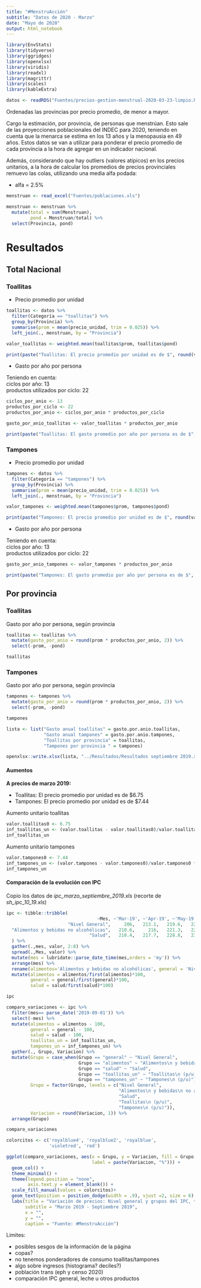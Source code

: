 ```yaml
---
title: "#MenstruAcción"
subtitle: "Datos de 2020 - Marzo"
date: "Mayo de 2020"
output: html_notebook
---
```


```r
library(EnvStats)
library(tidyverse)
library(ggridges)
library(openxlsx)
library(viridis)
library(readxl)
library(magrittr)
library(scales)
library(kableExtra)
```

```r
datos <- readRDS("Fuentes/precios-gestion-menstrual-2020-03-23-limpio.RDS")
```

Ordenadas las provincias por precio promedio, de menor a mayor.      

Cargo la estimación, por provincia, de personas que menstrúan. Esto sale de las proyecciones poblacionales del INDEC para 2020, teniendo en cuenta que la menarca se estima en los 13 años y la menopausia en 49 años. Estos datos se van a utilizar para ponderar el precio promedio de cada provincia a la hora de agregar en un indicador nacional.      
                 
Además, considerando que hay outliers (valores atípicos) en los precios unitarios, a la hora de calcular los promedios de precios provinciales remuevo las colas, utilizando una media alfa podada:     

- alfa = 2.5%

```r
menstruan <- read_excel("Fuentes/poblaciones.xls")
```

```r
menstruan <- menstruan %>% 
  mutate(total = sum(Menstruan),
         pond = Menstruan/total) %>% 
  select(Provincia, pond)
```

# Resultados

## Total Nacional

### Toallitas

* Precio promedio por unidad
```r
toallitas <- datos %>% 
  filter(Categoría == "toallitas") %>%
  group_by(Provincia) %>% 
  summarise(prom = mean(precio_unidad, trim = 0.025)) %>% 
  left_join(., menstruan, by = "Provincia")

valor_toallitas <- weighted.mean(toallitas$prom, toallitas$pond)

print(paste("Toallitas: El precio promedio por unidad es de $", round(valor_toallitas, 2)))
```

* Gasto por año por persona

Teniendo en cuenta:     
ciclos por año: 13      
productos utilizados por ciclo: 22

```r
ciclos_por_anio <- 13
productos_por_ciclo <- 22
productos_por_anio <- ciclos_por_anio * productos_por_ciclo

gasto_por_anio_toallitas <- valor_toallitas * productos_por_anio

print(paste("Toallitas: El gasto promedio por año por persona es de $", round(gasto_por_anio_toallitas, 2)))
```

### Tampones

* Precio promedio por unidad
```r
tampones <- datos %>% 
  filter(Categoría == "tampones") %>%
  group_by(Provincia) %>% 
  summarise(prom = mean(precio_unidad, trim = 0.025)) %>% 
  left_join(., menstruan, by = "Provincia")

valor_tampones <- weighted.mean(tampones$prom, tampones$pond)

print(paste("Tampones: El precio promedio por unidad es de $", round(valor_tampones, 2)))
```

* Gasto por año por persona

Teniendo en cuenta:     
ciclos por año: 13      
productos utilizados por ciclo: 22

```r
gasto_por_anio_tampones <- valor_tampones * productos_por_anio

print(paste("Tampones: El gasto promedio por año por persona es de $", round(gasto_por_anio_tampones, 2)))
```

## Por provincia

### Toallitas

Gasto por año por persona, según provincia

```r
toallitas <- toallitas %>% 
  mutate(gasto_por_anio = round(prom * productos_por_anio, 2)) %>% 
  select(-prom, -pond)

toallitas
```

### Tampones

Gasto por año por persona, según provincia

```r
tampones <- tampones %>% 
  mutate(gasto_por_anio = round(prom * productos_por_anio, 2)) %>% 
  select(-prom, -pond)

tampones
```

```r
lista <- list("Gasto anual toallitas" = gasto.por.anio.toallitas,
              "Gasto anual tampones" = gasto.por.anio.tampones,
              "Toallitas por provincia" = toallitas, 
              "Tampones por provincia " = tampones)

openxlsx::write.xlsx(lista, "../Resultados/Resultados septiembre 2019.xlsx")
```


















#### Aumentos

__A precios de marzo 2019:__

- Toallitas: El precio promedio por unidad es de $6.75
- Tampones: El precio promedio por unidad es de $7.44

Aumento unitario toallitas
```r
valor.toallitas0 <- 6.75
inf_toallitas_un <- (valor.toallitas - valor.toallitas0)/valor.toallitas0 * 100
inf_toallitas_un
```

Aumento unitario tampones
```r
valor.tampones0 <- 7.44
inf_tampones_un <- (valor.tampones - valor.tampones0)/valor.tampones0 * 100
inf_tampones_un
```

#### Comparación de la evolución con IPC

Copio los datos de _ipc_marzo_septiembre_2019.xls_ (recorte de _sh_ipc_10_19.xls_)
```r
ipc <- tibble::tribble(
                                  ~Mes, ~'Mar-19', ~'Apr-19', ~'May-19', ~'Jun-19', ~'Jul-19', ~'Aug-19', ~'Sep-19',
                       "Nivel General",     206,   213.1,   219.6,   225.5,   230.5,   239.6,   253.7,
  "Alimentos y bebidas no alcohólicas",   210.6,     216,   221.3,   226.9,     232,   242.5,   256.4,
                               "Salud",   210.4,   217.7,   228.8,   236.9,   246.7,   259.5,   281.1
  ) %>% 
  gather(.,mes, valor, 2:8) %>% 
  spread(.,Mes, valor) %>% 
  mutate(mes = lubridate::parse_date_time(mes,orders = 'my')) %>% 
  arrange(mes) %>% 
  rename(alimentos='Alimentos y bebidas no alcohólicas', general = 'Nivel General', salud=Salud) %>% 
  mutate(alimentos = alimentos/first(alimentos)*100,
         general = general/first(general)*100,
         salud = salud/first(salud)*100)

ipc
```

```r
comparo_variaciones <- ipc %>% 
  filter(mes== parse_date('2019-09-01')) %>% 
  select(-mes) %>% 
  mutate(alimentos = alimentos - 100,
         general = general - 100,
         salud = salud - 100,
         toallitas_un = inf_toallitas_un,
         tampones_un = inf_tampones_un) %>% 
  gather(., Grupo, Variacion) %>% 
  mutate(Grupo = case_when(Grupo == "general" ~ "Nivel General",
                           Grupo == "alimentos" ~ "Alimentos\n y bebidas\n no alcohólicas",
                           Grupo == "salud" ~ "Salud",
                           Grupo == "toallitas_un" ~ "Toallitas\n (p/u)",
                           Grupo == "tampones_un" ~ "Tampones\n (p/u)"),
         Grupo = factor(Grupo, levels = c("Nivel General", 
                                          "Alimentos\n y bebidas\n no alcohólicas",
                                          "Salud", 
                                          "Toallitas\n (p/u)",
                                          "Tampones\n (p/u)")),
         Variacion = round(Variacion, 1)) %>% 
  arrange(Grupo)

comparo_variaciones
```

```r
colorcitos <- c('royalblue4', 'royalblue2', 'royalblue', 
                'violetred', 'red')

ggplot(comparo_variaciones, aes(x = Grupo, y = Variacion, fill = Grupo, 
                                label = paste(Variacion, "%"))) +
  geom_col() +
  theme_minimal() +
  theme(legend.position = "none",
        axis.text.y = element_blank()) +
  scale_fill_manual(values = colorcitos)+
  geom_text(position = position_dodge(width = .9), vjust =2, size = 6) +
  labs(title = "Variación de precios: Nivel general y grupos del IPC, toallitas y tampones",
       subtitle = "Marzo 2019 - Septiembre 2019",
       x = "",
       y = "",
       caption = "Fuente: #MenstruAcción")
```


Limites: 

- posibles sesgos de la información de la página
- copas?
- no tenemos ponderadores de consumo toallitas/tampones
- algo sobre ingresos (histograma? deciles?)
- población trans (eph y censo 2020)
- comparación IPC general, leche u otros productos














